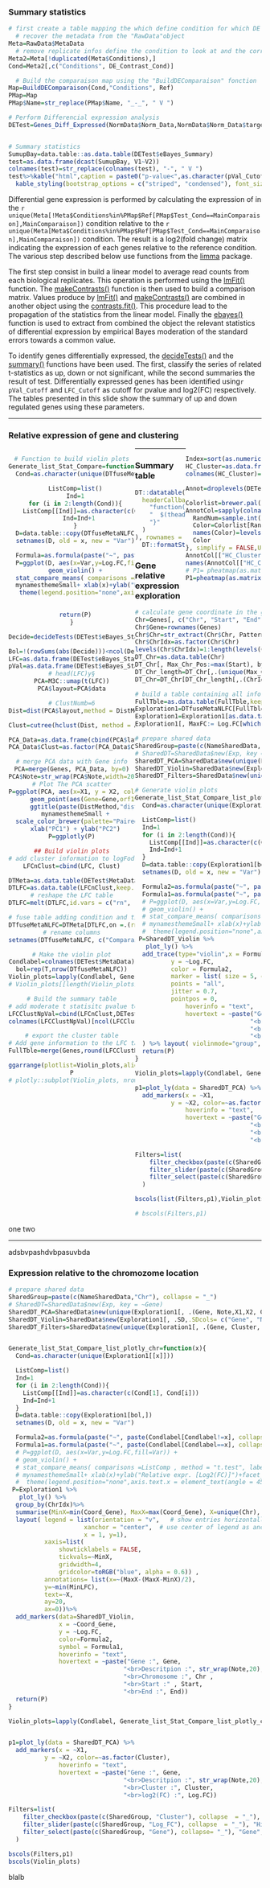 
### Summary statistics

```r
# first create a table mapping the which define condition for which DE analysis has to be performed
  # recover the metadata from the "RawData"object
Meta=RawData$MetaData
  # remove replicate infos define the condition to look at and the corresponding reference Value
Meta2=Meta[!duplicated(Meta$Conditions),]
Cond=Meta2[,c("Conditions", DE_Contrast_Cond)]

  # Build the comparaison map using the "BuildDEComparaison" fonction
Map=BuildDEComparaison(Cond,"Conditions", Ref)
PMap=Map
PMap$Name=str_replace(PMap$Name, "_-_", " V ")

# Perform Differencial expression analysis
DETest=Genes_Diff_Expressed(NormData$Norm_Data,NormData$Norm_Data$targets$group_Cond,Group4InteractivePlot = data.frame(NormData$Norm_Data$targets[SecondaryComparaison]), AdditionalFactor=SecondaryComparaison, RefCond = Map$Ref[Map$Test_Cond==MainComparaison],CompareCond = Map$Test[Map$Test_Cond==MainComparaison],Method = "Paired",lfc_cuttoff = LFC_Cutoff, pvalue_cuttoff = pVal_Cutoff, Plots = F)


# Summary statistics
SumupBay=data.table::as.data.table(DETest$eBayes_Summary)
test=as.data.frame(dcast(SumupBay, V1~V2))
colnames(test)=str_replace(colnames(test), "-", " V ")
test%>%kable("html",caption = paste0("p-value<",as.character(pVal_Cutoff),", log2(FC)>",LFC_Cutoff)) %>%
  kable_styling(bootstrap_options = c("striped", "condensed"), font_size = 12, full_width = F)
```

Differential gene expression is performed by calculating the expression of in the `r unique(Meta[!Meta$Conditions%in%PMap$Ref[PMap$Test_Cond==MainComparaison],MainComparaison])` condition relative to the `r unique(Meta[Meta$Conditions%in%PMap$Ref[PMap$Test_Cond==MainComparaison],MainComparaison])` condition. The result is a log2(fold change) matrix indicating the expression of each genes relative to the reference condition. The various step described below use functions from the [limma](http://web.mit.edu/~r/current/arch/i386_linux26/lib/R/library/limma/html/01Introduction.html) package.

The first step consist in build a linear model to average read counts from each biological replicates. This operation is performed using the [lmFit()](https://www.rdocumentation.org/packages/limma/versions/3.28.14/topics/lmFit) function. The [makeContrasts()](https://www.rdocumentation.org/packages/limma/versions/3.28.14/topics/makeContrasts) function is then used to build a comparison matrix. Values produce by [lmFit()](https://www.rdocumentation.org/packages/limma/versions/3.28.14/topics/lmFit) and [makeContrasts()](https://www.rdocumentation.org/packages/limma/versions/3.28.14/topics/makeContrasts) are combined in another object using the [contrasts.fit()](https://www.rdocumentation.org/packages/limma/versions/3.28.14/topics/contrasts.fit). This procedure lead to the propagation of the statistics from the linear model. Finally the [ebayes()](https://www.rdocumentation.org/packages/limma/versions/3.28.14/topics/ebayes) function is used to extract from combined the object the relevant statistics of differential expression by empirical Bayes moderation of the standard errors towards a common value. 

To identify genes differentially expressed, the [decideTests()](https://www.rdocumentation.org/packages/limma/versions/3.28.14/topics/decideTests) and the [summary()](https://www.rdocumentation.org/packages/base/versions/3.6.2/topics/summary) functions have been used. The first, classify the series of related t-statistics as up, down or not significant, while the second summaries the result of test. Differentially expressed genes has been identified using`r pVal_Cutoff` and `LFC_Cutoff` as cutoff for pvalue and log2(FC) respectively. The tables presented in this slide show the summary of up and down regulated genes using these parameters.

***

### Relative expression of gene and clustering

<div class='left' style='float:left;text-align:center;width:50%;'>
```r

# Function to build violin plots
Generate_list_Stat_Compare=function(x){
  Cond=as.character(unique(DTfuseMetaNLFC[[x]]))

  ListComp=list()
  Ind=1
  for (i in 2:length(Cond)){
    ListComp[[Ind]]=as.character(c(Cond[1], Cond[i]))
    Ind=Ind+1
  }
  D=data.table::copy(DTfuseMetaNLFC[bol,])
  setnames(D, old = x, new = "Var")

  Formula=as.formula(paste("~", paste(Condlabel[Condlabel!=x], collapse = "+")))
  P=ggplot(D, aes(x=Var,y=Log.FC,fill=Var)) +
  geom_violin() +
  stat_compare_means( comparisons =ListComp , method = "t.test", label = "p.signif") +
  mynamesthemeSmall+ xlab(x)+ylab("Relative expr. [Log2(FC)]")+facet_wrap(Formula)+
   theme(legend.position="none",axis.text.x = element_text(angle = 45, vjust = 1, hjust=1))
  

  return(P)
}

Decide=decideTests(DETest$eBayes_Stat,adjust.method = "BH",p.value = pVal_Cutoff, lfc = LFC_Cutoff)

Bol=!(rowSums(abs(Decide)))<ncol(Decide)/Factor_Numb_Conditions_gene_diff_expressed
LFC=as.data.frame(DETest$eBayes_Stat$coefficients[Bol,])
pVal=as.data.frame(DETest$eBayes_Stat$p.value[Bol,])
# head(LFC)y§
PCA=M3C::umap(t(LFC))
PCA$layout=PCA$data

# ClustNumb=6
Dist=dist(PCA$layout,method = DistMethod)

Clust=cutree(hclust(Dist, method = AggloMethod),k=ClustNumb)

PCA_Data=as.data.frame(cbind(PCA$layout, Clust))
PCA_Data$Clust=as.factor(PCA_Data$Clust)

# merge PCA data with Gene info
PCA=merge(Genes, PCA_Data, by=0)
PCA$Note=str_wrap(PCA$Note,width=20)
# Plot The PCA scatter
P=ggplot(PCA, aes(x=X1, y = X2, color=Clust)) +
      geom_point(aes(Gene=Gene,orf19=ORF19_ID,Note=Note, Cluster=Clust))+
      ggtitle(paste(DistMethod,"distance \nwith" , AggloMethod, "agglomeration")) + 
  mynamesthemeSmall +
  scale_color_brewer(palette="Paired")+
  xlab("PC1") + ylab("PC2")
P=ggplotly(P)

## Build violin plots
# add cluster information to logFod change table
LFCnClust=cbind(LFC, Clust)

DTMeta=as.data.table(DETest$MetaData, keep.rownames = T)
DTLFC=as.data.table(LFCnClust,keep.rownames = T)
# reshape the LFC table
DTLFC=melt(DTLFC,id.vars = c("rn", "Clust"))

# fuse table adding condition and time to the LFC matrix
DTfuseMetaNLFC=DTMeta[DTLFC,on =.(rn=variable)]
# rename columns
setnames(DTfuseMetaNLFC, c("Comparaison",colnames(DETest$MetaData), "Gene", "Cluster","Log.FC"))

# Make the violin plot
Condlabel=colnames(DETest$MetaData)
bol=rep(T,nrow(DTfuseMetaNLFC))
Violin_plots=lapply(Condlabel, Generate_list_Stat_Compare)
# Violin_plots[[length(Violin_plots)+1]]=P

# Build the summary table
# add moderate t statisitc pvalue to the LFC table
LFCClustNpVal=cbind(LFCnClust,DETest$eBayes_Stat$F.p.value[Bol])
colnames(LFCClustNpVal)[ncol(LFCClustNpVal)]="Mod_Fstat_pVal"

# export the cluster table
# Add gene information to the LFC table
FullTble=merge(Genes,round(LFCClustNpVal,2),by="row.names")

ggarrange(plotlist=Violin_plots,align = "h")
P
# plotly::subplot(Violin_plots, nrows = 2,shareX = F,shareY = T,titleX = T, titleY = T,margin = c(0.1,0.1,0.1,0.1))
```

</div>

<div class='right' style='float:right;text-align:left;width:30%;'>

```r
Index=sort(as.numeric(PCA_Data$Clust), decreasing = T, index.return=T)
HC_Cluster=as.data.frame(Clust[Index$ix])
colnames(HC_Cluster)="HC_Cluster"

Annot=droplevels(DETest$MetaData)

Colorlist=brewer.pal(12, "Paired")
AnnotCol=sapply(colnames(Annot), function(x){
  RandNum=sample.int(12, length(levels(Annot[[x]])))
  Color=Colorlist[RandNum]
  names(Color)=levels(Annot[[x]])
  Color
}, simplify = FALSE,USE.NAMES = TRUE)
AnnotCol[["HC_Cluster"]]=Colorlist[1:length(levels(PCA_Data$Clust))]
names(AnnotCol[["HC_Cluster"]])=levels(PCA_Data$Clust)
# P1= pheatmap(as.matrix(LFC[Index$ix,]),cluster_cols = T, cluster_rows = F, main = "Canberra distance \nwith average agglomeration", width = 20, height = 60, annotation_row =HC_Cluster ,annotation_names_row = F ,annotation_col = DETest$MetaData, fontsize_row =2)
P1=pheatmap(as.matrix(LFC[Index$ix,]),cluster_cols = T, cluster_rows = F, main = paste(DistMethod,"\nwith",AggloMethod,"agglomeration") , width = 20, height = 60, annotation_row =HC_Cluster ,annotation_names_row = F ,annotation_col = Annot, fontsize_row =2, annotation_colors = AnnotCol)

```
</div>

***

### Summary table

```r
DT::datatable(FullTble[, c(2,3,7:ncol(FullTble))], filter = "top",extensions = 'Buttons', options = list(dom = 'Bfrtip', buttons = c('copy', 'csv', 'excel', 'pdf', 'print'),
  headerCallback = DT::JS(
    "function(thead) {",
    "  $(thead).css('font-size', '0.7em');",
    "}"
  )
), rownames = F)%>%
  DT::formatStyle(columns = colnames(FullTble[,c(2,3,7:ncol(FullTble))]), fontSize = '75%')

```

### Gene relative expression exploration

```r
# calculate gene coordinate in the genome 
Chr=Genes[, c("Chr", "Start", "End")]
Chr$Gene=rownames(Genes)
Chr$Chr=str_extract(Chr$Chr, Pattern_X)
Chr$ChrIdx=as.factor(Chr$Chr)
levels(Chr$ChrIdx)=1:length(levels(Chr$ChrIdx))
DT_Chr=as.data.table(Chr)
DT_Chr[, Max_Chr_Pos:=max(Start), by=ChrIdx]
DT_Chr_length=DT_Chr[,.(unique(Max_Chr_Pos)), by=ChrIdx][, Chr_Coord:=cumsum(V1)][,Chr_Start:=Chr_Coord-V1]
DT_Chr=DT_Chr[DT_Chr_length[,.(ChrIdx, Chr_Start)], on=.(ChrIdx=ChrIdx)][, Coord_Gene:=Start+Chr_Start]

# build a table containing all info for the interactivity 
FullTble=as.data.table(FullTble,keep.rownames = F)
Exploration1=DTfuseMetaNLFC[FullTble[, .(Row.names, Note)], on=.(Gene=Row.names)]
Exploration1=Exploration1[as.data.table(PCA_Data[,1:2],keep.rownames = T), on=.(Gene=rn)][DT_Chr[,.(Gene,Chr, Start, End,ChrIdx,Coord_Gene)], on=.(Gene=Gene)][!is.na(Comparaison),]
Exploration1[, MaxFC:= Log.FC[which.max(abs(Log.FC))], by=Gene]

# prepare shared data
SharedGroup=paste(c(NameSharedData,"Exp"), collapse = "_")
# SharedDT=SharedData$new(Exp, key = ~Gene)
SharedDT_PCA=SharedData$new(unique(Exploration1[, .(Gene, Note,X1,X2, Cluster, Log.FC)], by="Gene"), key = ~Gene, group=SharedGroup)
SharedDT_Violin=SharedData$new(Exploration1[, .SD,.SDcols= c("Gene","Cluster","Note",Condlabel, "Log.FC")], key = ~Gene, group=SharedGroup)
SharedDT_Filters=SharedData$new(unique(Exploration1[, .(Gene, Cluster, MaxFC), by="Gene"]), key = ~Gene, group=SharedGroup)

# Generate violin plots
Generate_list_Stat_Compare_list_plotly=function(x){
  Cond=as.character(unique(Exploration1[[x]]))

  ListComp=list()
  Ind=1
  for (i in 2:length(Cond)){
    ListComp[[Ind]]=as.character(c(Cond[1], Cond[i]))
    Ind=Ind+1
  }
  D=data.table::copy(Exploration1[bol,])
  setnames(D, old = x, new = "Var")

  Formula2=as.formula(paste("~", paste(Condlabel[Condlabel!=x], collapse = "+")))
  Formula1=as.formula(paste("~", paste(Condlabel[Condlabel==x], collapse = "+")))
  # P=ggplot(D, aes(x=Var,y=Log.FC,fill=Var)) +
  # geom_violin() +
  # stat_compare_means( comparisons =ListComp , method = "t.test", label = "p.signif") +
  # mynamesthemeSmall+ xlab(x)+ylab("Relative expr. [Log2(FC)]")+facet_wrap(Formula)+
  #  theme(legend.position="none",axis.text.x = element_text(angle = 45, vjust = 1, hjust=1))
 P=SharedDT_Violin %>% 
   plot_ly() %>%
  add_trace(type="violin",x = Formula1,
          y = ~Log.FC,
          color = Formula2,
          marker = list( size = 5, opacity=0.5),
          points = "all",
          jitter = 0.7,
          pointpos = 0,
              hoverinfo = "text",
              hovertext = ~paste("Gene :", Gene,
                                "<br>Descritpion :", str_wrap(Note,20),
                                "<br>Cluster :", Cluster,
                                "<br>log2(FC) :", Log.FC)
  ) %>% layout( violinmode="group", legend=list(x=0, y=0.9))
  return(P)
}

Violin_plots=lapply(Condlabel, Generate_list_Stat_Compare_list_plotly)

p1=plot_ly(data = SharedDT_PCA) %>%
  add_markers(x = ~X1,
          y = ~X2, color=~as.factor(Cluster),
              hoverinfo = "text",
              hovertext = ~paste("Gene :", Gene,
                                "<br>Descritpion :", str_wrap(Note,20),
                                "<br>Cluster :", Cluster,
                                "<br>log2(FC) :", Log.FC))

Filters=list(
    filter_checkbox(paste(c(SharedGroup, "Cluster"), collapse  = "_"), "Cluster", SharedDT_Filters, ~Cluster, inline = TRUE),
    filter_slider(paste(c(SharedGroup, "Log_FC"), collapse  = "_"), "Highest Absolute log2(FC)",SharedDT_Filters, ~MaxFC, width = "100%",animate = F, round = 1, step = 0.5),
    filter_select(paste(c(SharedGroup, "Gene"), collapse= "_"), "Gene", SharedDT_Filters,~Gene)
  )

bscols(list(Filters,p1),Violin_plots)

# bscols(Filters,p1)

```

one two 

***
adsbvpashdvbpasuvbda


### Expression relative to the chromozome location

```r
# prepare shared data
SharedGroup=paste(c(NameSharedData,"Chr"), collapse = "_")
# SharedDT=SharedData$new(Exp, key = ~Gene)
SharedDT_PCA=SharedData$new(unique(Exploration1[, .(Gene, Note,X1,X2, Cluster, Log.FC)], by="Gene"), key = ~Gene, group=SharedGroup)
SharedDT_Violin=SharedData$new(Exploration1[, .SD,.SDcols= c("Gene", "Note","Chr","Start", "End", "ChrIdx", "Coord_Gene",Condlabel, "Log.FC")], key = ~Gene, group=SharedGroup)
SharedDT_Filters=SharedData$new(unique(Exploration1[, .(Gene, Cluster, MaxFC), by="Gene"]), key = ~Gene, group=SharedGroup)


Generate_list_Stat_Compare_list_plotly_chr=function(x){
  Cond=as.character(unique(Exploration1[[x]]))

  ListComp=list()
  Ind=1
  for (i in 2:length(Cond)){
    ListComp[[Ind]]=as.character(c(Cond[1], Cond[i]))
    Ind=Ind+1
  }
  D=data.table::copy(Exploration1[bol,])
  setnames(D, old = x, new = "Var")

  Formula2=as.formula(paste("~", paste(Condlabel[Condlabel!=x], collapse = "+")))
  Formula1=as.formula(paste("~", paste(Condlabel[Condlabel==x], collapse = "+")))
  # P=ggplot(D, aes(x=Var,y=Log.FC,fill=Var)) +
  # geom_violin() +
  # stat_compare_means( comparisons =ListComp , method = "t.test", label = "p.signif") +
  # mynamesthemeSmall+ xlab(x)+ylab("Relative expr. [Log2(FC)]")+facet_wrap(Formula)+
  #  theme(legend.position="none",axis.text.x = element_text(angle = 45, vjust = 1, hjust=1))
 P=Exploration1 %>% 
   plot_ly() %>% 
  group_by(ChrIdx)%>%
  summarise(MinX=min(Coord_Gene), MaxX=max(Coord_Gene), X=unique(Chr), MinLFC=min(Log.FC))%>%
  layout( legend = list(orientation = "v",   # show entries horizontally
                     xanchor = "center",  # use center of legend as anchor
                     x = 1, y=1),
          xaxis=list(
              showticklabels = FALSE,
              tickvals=~MinX,
              gridwidth=4,
              gridcolor=toRGB("blue", alpha = 0.6)) ,
          annotations= list(x=~(MaxX-(MaxX-MinX)/2),
          y=~min(MinLFC),
          text=~X,
          ay=20,
          ax=0))%>%
  add_markers(data=SharedDT_Violin,
              x = ~Coord_Gene,
              y = ~Log.FC, 
              color=Formula2,
              symbol = Formula1,
              hoverinfo = "text",
              hovertext = ~paste("Gene :", Gene,
                                "<br>Descritpion :", str_wrap(Note,20),
                                "<br>Chromosome :", Chr ,
                                "<br>Start :" , Start,
                                "<br>End :", End))
  return(P)
}

Violin_plots=lapply(Condlabel, Generate_list_Stat_Compare_list_plotly_chr)


p1=plot_ly(data = SharedDT_PCA) %>%
  add_markers(x = ~X1,
          y = ~X2, color=~as.factor(Cluster),
              hoverinfo = "text",
              hovertext = ~paste("Gene :", Gene,
                                "<br>Descritpion :", str_wrap(Note,20),
                                "<br>Cluster :", Cluster,
                                "<br>log2(FC) :", Log.FC))

Filters=list(
    filter_checkbox(paste(c(SharedGroup, "Cluster"), collapse  = "_"), "Cluster", SharedDT_Filters, ~Cluster, inline = TRUE),
    filter_slider(paste(c(SharedGroup, "Log_FC"), collapse  = "_"), "Highest Absolute log2(FC)",SharedDT_Filters, ~MaxFC, width = "100%",animate = F, round = 1, step = 0.5),
    filter_select(paste(c(SharedGroup, "Gene"), collapse= "_"), "Gene", SharedDT_Filters,~Gene)
  )

bscols(Filters,p1)
bscols(Violin_plots)

```
blalb